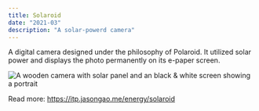 ```yaml
---
title: Solaroid
date: "2021-03"
description: "A solar-powerd camera"
---
```


A digital camera designed under the philosophy of Polaroid. It utilized solar power and displays the photo permanently on its e-paper screen.

![A wooden camera with solar panel and an black & white screen showing a portrait](solaroid.jpeg)

Read more: <https://itp.jasongao.me/energy/solaroid>
